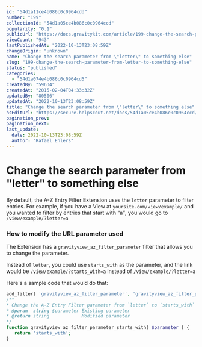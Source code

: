 ```yaml
---
id: "54d1a11ce4b086c0c0964cdd"
number: "199"
collectionId: "54d1a05ce4b086c0c0964ccd"
popularity: "0.1"
publicUrl: "https://docs.gravitykit.com/article/199-change-the-search-parameter-from-letter-to-something-else"
viewCount: "943"
lastPublishedAt: "2022-10-13T23:08:59Z"
changeOrigin: "unknown"
name: "Change the search parameter from \"letter\" to something else"
slug: "199-change-the-search-parameter-from-letter-to-something-else"
status: "published"
categories: 
  - "54d1a074e4b086c0c0964cd5"
createdBy: "59634"
createdAt: "2015-02-04T04:33:32Z"
updatedBy: "80506"
updatedAt: "2022-10-13T23:08:59Z"
title: "Change the search parameter from \"letter\" to something else"
hsEditUrl: "https://secure.helpscout.net/docs/54d1a05ce4b086c0c0964ccd/article/54d1a11ce4b086c0c0964cdd"
pagination_prev: 
pagination_next: 
last_update:
  date: 2022-10-13T23:08:59Z
  author: "Rafael Ehlers"
---
```


# Change the search parameter from "letter" to something else

By default, the A-Z Entry Filter Extension uses the `letter` parameter to filter entries. For example, if you have a View at `yoursite.com/view/example/` and you wanted to filter by entries that start with <q>a</q>, you would go to `/view/example/?letter=a`

### How to modify the URL parameter used

The Extension has a `gravityview_az_filter_parameter` filter that allows you to change the parameter.

Instead of `letter`, you could use `starts_with` as the parameter, and the link would be `/view/example/?starts_with=a` instead of `/view/example/?letter=a`

Here's a sample code that would do that:

```php
add_filter( 'gravityview_az_filter_parameter', 'gravityview_az_filter_parameter_starts_with' );
/**
* Change the A-Z Entry Filter parameter from `letter` to `starts_with`
* @param  string $parameter Existing parameter
* @return string            Modified parameter
*/
function gravityview_az_filter_parameter_starts_with( $parameter ) {
   return 'starts_with';
}
```